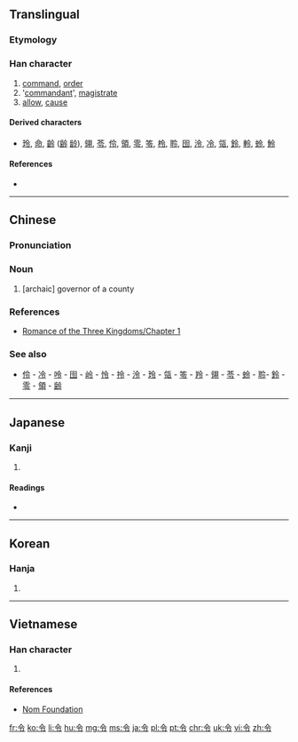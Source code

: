{{also|命}}
==Translingual==

===Etymology===
{{Han compound|亼|卩|ls=ic}}

===Han character===
{{Han char|rn=9|rad=人|as=03|sn=5|four=8030<sub>7</sub>|canj=人戈弓戈 (OINI)|ids=⿱[[亽]][[龴]]}}

# [[command]], [[order]]
# '[[commandant]]', [[magistrate]]
# [[allow]], [[cause]]

====Derived characters====
* [[玲]], [[命]], [[齡]] ([[齢]] [[龄]]), [[翎]], [[苓]], [[伶]], [[領]], [[零]], [[笭]], [[柃]], [[聆]], [[囹]], [[泠]], [[冷]], [[瓴]], [[鈴]], [[軨]], [[蛉]], [[魿]]

====References====
* {{Han ref|kx=0093.120|dkj=00387|dj=0198.010|hdz=10111.100|uh=4EE4|ud=20196|bh=A54F|bd=42319}}

----

==Chinese==
{{zh-hanzi-box|[[令]]}}

===Pronunciation===
{{zh-pron
|m=lìng
|c=lim1,ling4,ling6
|mc=y
|oc=y
|ma=
|cat=v,n
}}

===Noun===
{{zh-noun|ts}}

# [archaic] governor of a county

===References===
* [[s:Romance of the Three Kingdoms/Chapter 1#23|Romance of the Three Kingdoms/Chapter 1]]

===See also===
* [[伶]] - [[冷]] - [[呤]] - [[囹]] - [[岭]] - [[怜]] - [[拎]] - [[泠]] - [[玲]] - [[瓴]] - [[笭]] - [[羚]] - [[翎]] - [[苓]] - [[蛉]] - [[聆]]- [[鈴]] - [[零]] - [[領]] - [[齢]]

----

==Japanese==

===Kanji===
{{ja-kanji|grade=4|rs=人03}}

# {{defn|lang=ja|sort=人03}}

====Readings====
* {{ja-readings|on=[[れい]] (rei), [[りょう]] (ryō)|kun=[[いいつけ]] (iitsuke), [[おさ]] (osa)}}

----

==Korean==

===Hanja===
{{ko-hanja|hangeul=령|rv=ryeong|mr=ryŏng|y=ryeng}}

# {{defn|lang=ko|sort=人03}}

----

==Vietnamese==

===Han character===
{{vi-hantu|[[lệnh]], [[lanh]], [[lành]], [[lênh]], [[lình]], [[liệng]], [[lịnh]], [[loanh]]|rs=人03}}

# {{defn|lang=vi|sort=人03}}

====References====
*[http://nomfoundation.org/common/nom_details.php?codepoint=4ee4 Nom Foundation]

[[fr:令]]
[[ko:令]]
[[li:令]]
[[hu:令]]
[[mg:令]]
[[ms:令]]
[[ja:令]]
[[pl:令]]
[[pt:令]]
[[chr:令]]
[[uk:令]]
[[vi:令]]
[[zh:令]]